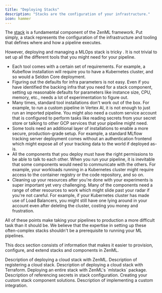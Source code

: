 ```yaml
---
title: "Deploying Stacks"
description: "Stacks are the configuration of your infrastructure."
icon: hammer
---
```


The [stack](/user-guide/guides/production-guide/understand-stacks) is a fundamental component of the ZenML framework. Put simply, a stack represents the configuration of the infrastructure and tooling that defines where and how a pipeline executes.

However, deploying and managing a MLOps stack is tricky <Icon icon="face-sad-cry"/><Icon icon="face-grin-squint"/>. It is not trivial to set up all the different tools that you might need for your pipeline.

* <Icon icon="rainbow"/>Each tool comes with a certain set of requirements. For example, a Kubeflow installation will require you to have a Kubernetes cluster, and so would a Seldon Core deployment.
* <Icon icon="face-rolling-eyes"/>Figuring out the defaults for infra parameters is not easy. Even if you have identified the backing infra that you need for a stack component, setting up reasonable defaults for parameters like instance size, CPU, memory, etc., needs a lot of experimentation to figure out.
* <Icon icon="road-barrier"/>Many times, standard tool installations don't work out of the box. For example, to run a custom pipeline in Vertex AI, it is not enough to just run an imported pipeline. You might also need a custom service account that is configured to perform tasks like reading secrets from your secret store or talking to other GCP services that your pipeline might need.
* <Icon icon="lock"/>Some tools need an additional layer of installations to enable a more secure, production-grade setup. For example, a standard MLflow tracking server deployment comes without an authentication frontend which might expose all of your tracking data to the world if deployed as-is.
* <Icon icon="head-side-virus"/>All the components that you deploy must have the right permissions to be able to talk to each other. When you run your pipeline, it is inevitable that some components would need to communicate with the others. For example, your workloads running in a Kubernetes cluster might require access to the container registry or the code repository, and so on.
* <Icon icon="broom"/>Cleaning up your resources after you're done with your experiments is super important yet very challenging. Many of the components need a range of other resources to work which might slide past your radar if you're not careful. For example, if your Kubernetes cluster has made use of Load Balancers, you might still have one lying around in your account even after deleting the cluster, costing you money and frustration.

All of these points make taking your pipelines to production a more difficult task than it should be. We believe that the expertise in setting up these often-complex stacks shouldn't be a prerequisite to running your ML pipelines.

This docs section consists of information that makes it easier to provision, configure, and extend stacks and components in ZenML.


<CardGroup cols={2}>
  <Card title="Deploy a cloud stack with ZenML" icon="cloud" href="/versions/0.66.0/how-to/stack-deployment/deploy-a-cloud-stack">
    Description of deploying a cloud stack with ZenML.
  </Card>
  <Card title="Register a cloud stack" icon="clipboard-list" href="/versions/0.66.0/how-to/stack-deployment/register-a-cloud-stack">
    Description of registering a cloud stack.
  </Card>
  <Card title="Deploy a cloud stack with Terraform" icon="server" href="/versions/0.66.0/how-to/stack-deployment/deploy-a-cloud-stack-with-terraform">
    Description of deploying a cloud stack with Terraform.
  </Card>
  <Card title="Deploy stack/components using mlstacks" icon="box" href="/versions/0.66.0/how-to/stack-deployment/deploy-a-stack-using-mlstacks">
    Deploying an entire stack with ZenML's `mlstacks` package.
  </Card>
  <Card title="Reference secrets in stack configuration" icon="key" href="/versions/0.66.0/how-to/stack-deployment/reference-secrets-in-stack-configuration">
    Description of referencing secrets in stack configuration.
  </Card>
  <Card title="Implement a custom stack component" icon="puzzle-piece" href="/versions/0.66.0/how-to/stack-deployment/implement-a-custom-stack-component">
    Creating your custom stack component solutions.
  </Card>
  <Card title="Implement a custom integration" icon="plug" href="/versions/0.66.0/how-to/stack-deployment/implement-a-custom-integration">
    Description of implementing a custom integration.
  </Card>
</CardGroup>
